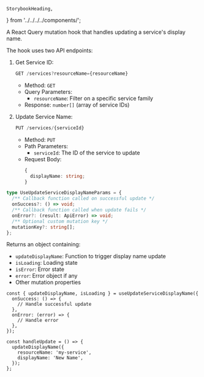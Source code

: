    StorybookHeading,
} from '../../../../components/';

<Meta title="Core/manager-react-components/Hooks/useUpdateServiceName" />

<StorybookHeading label="Overview" level={2} />

A React Query mutation hook that handles updating a service's display name.

<StorybookHeading label="Api" level={2} />

The hook uses two API endpoints:

1. Get Service ID:
   ```typescript
   GET /services?resourceName={resourceName}
   ```
   - Method: `GET`
   - Query Parameters:
     - `resourceName`: Filter on a specific service family
   - Response: `number[]` (array of service IDs)

2. Update Service Name:
   ```typescript
   PUT /services/{serviceId}
   ```
   - Method: `PUT`
   - Path Parameters:
     - `serviceId`: The ID of the service to update
   - Request Body:
     ```typescript
     {
       displayName: string;
     }
     ```

<StorybookHeading label="Parameters" level={2} />

```typescript
type UseUpdateServiceDisplayNameParams = {
  /** Callback function called on successful update */
  onSuccess?: () => void;
  /** Callback function called when update fails */
  onError?: (result: ApiError) => void;
  /** Optional custom mutation key */
  mutationKey?: string[];
};
```

<StorybookHeading label="Returns" level={2} />

Returns an object containing:
- `updateDisplayName`: Function to trigger display name update
- `isLoading`: Loading state
- `isError`: Error state
- `error`: Error object if any
- Other mutation properties

<StorybookHeading label="Exemple" level={2} />

```tsx
const { updateDisplayName, isLoading } = useUpdateServiceDisplayName({
  onSuccess: () => {
    // Handle successful update
  },
  onError: (error) => {
    // Handle error
  },
});

const handleUpdate = () => {
  updateDisplayName({
    resourceName: 'my-service',
    displayName: 'New Name',
  });
};
```